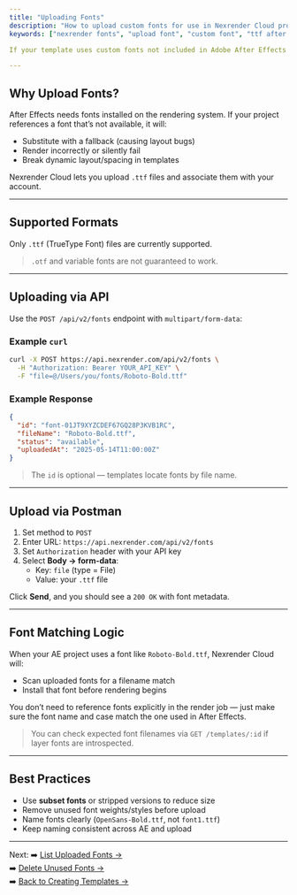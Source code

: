 ```yaml
---
title: "Uploading Fonts"
description: "How to upload custom fonts for use in Nexrender Cloud projects."
keywords: ["nexrender fonts", "upload font", "custom font", "ttf after effects"]

If your template uses custom fonts not included in Adobe After Effects by default, you’ll need to upload those fonts so they’re available during rendering.

---
```


##  Why Upload Fonts?

After Effects needs fonts installed on the rendering system. If your project references a font that’s not available, it will:

- Substitute with a fallback (causing layout bugs)
- Render incorrectly or silently fail
- Break dynamic layout/spacing in templates

Nexrender Cloud lets you upload `.ttf` files and associate them with your account.

---

##  Supported Formats

Only `.ttf` (TrueType Font) files are currently supported.

> `.otf` and variable fonts are not guaranteed to work.

---

##  Uploading via API

Use the `POST /api/v2/fonts` endpoint with `multipart/form-data`:

### Example `curl`

```bash
curl -X POST https://api.nexrender.com/api/v2/fonts \
  -H "Authorization: Bearer YOUR_API_KEY" \
  -F "file=@/Users/you/fonts/Roboto-Bold.ttf"
```

### Example Response

```json
{
  "id": "font-01JT9XYZCDEF67GQ28P3KVB1RC",
  "fileName": "Roboto-Bold.ttf",
  "status": "available",
  "uploadedAt": "2025-05-14T11:00:00Z"
}
```

> The `id` is optional — templates locate fonts by file name.

---

##  Upload via Postman

1. Set method to `POST`
2. Enter URL: `https://api.nexrender.com/api/v2/fonts`
3. Set `Authorization` header with your API key
4. Select **Body → form-data**:
   - Key: `file` (type = File)
   - Value: your `.ttf` file

Click **Send**, and you should see a `200 OK` with font metadata.

---

##  Font Matching Logic

When your AE project uses a font like `Roboto-Bold.ttf`, Nexrender Cloud will:

- Scan uploaded fonts for a filename match
- Install that font before rendering begins

You don’t need to reference fonts explicitly in the render job — just make sure the font name and case match the one used in After Effects.

> You can check expected font filenames via `GET /templates/:id` if layer fonts are introspected.

---

##  Best Practices

- Use **subset fonts** or stripped versions to reduce size
- Remove unused font weights/styles before upload
- Name fonts clearly (`OpenSans-Bold.ttf`, not `font1.ttf`)
- Keep naming consistent across AE and upload

---

Next:
➡️ [List Uploaded Fonts →](../fonts/list)  
➡️ [Delete Unused Fonts →](../fonts/delete)  
➡️ [Back to Creating Templates →](../templates/creating)
